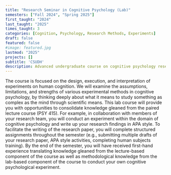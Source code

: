 ```yaml
---
title: "Research Seminar in Cognitive Psychology (Lab)"
semesters: ["Fall 2024", "Spring 2025"]
first_taught: "2024"
last_taught: "2025"
times_taught: 3
categories: [Cognition, Psychology, Research Methods, Experiments]
draft: false
featured: false
#image: featured.jpg
lastmod: "2025"
projects: []
subtitle: 'CSUDH'
description: Advanced undergraduate course on cognitive psychology research methods
---
```


The course is focused on the design, execution, and interpretation of experiments on human cognition. We will examine the assumptions, limitations, and strengths of various experimental methods in cognitive psychology, by thinking deeply about what it means to study something as complex as the mind through scientific means. This lab course will provide you with opportunities to consolidate knowledge gleaned from the paired lecture course (PSY 415). For example, in collaboration with members of your research team, you will conduct an experiment within the domain of cognitive psychology and write up your research findings in APA style. To facilitate the writing of the research paper, you will complete structured assignments throughout the semester (e.g., submitting multiple drafts of your research paper, APA style activities, completing human subjects training). By the end of the semester, you will have received first-hand experience translating knowledge gleaned from the lecture-based component of the course as well as methodological knowledge from the lab-based component of the course to conduct your own cognitive psychological experiment.

